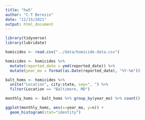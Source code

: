 ```yaml
---
title: "hw5"
author: "C-T Berezin"
date: "11/15/2021"
output: html_document
---
```


```r
library(tidyverse)
library(lubridate)
```

```r
homicides <- read.csv("../data/homicide-data.csv")
```

```r
homicides <- homicides %>% 
  mutate(reported_date = ymd(reported_date)) %>% 
  mutate(year_mo = format(as.Date(reported_date), "%Y-%m"))

balt_homs <- homicides %>% 
  unite("Location", city:state, sep=", ") %>% 
  filter(Location == "Baltimore, MD")
```

```r
monthly_homs <- balt_homs %>% group_by(year_mo) %>% count()

ggplot(monthly_homs, aes(x=year_mo, y=n)) +
  geom_histogram(stat="identity")
```